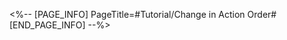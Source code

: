 <%-- [PAGE_INFO]
PageTitle=#Tutorial/Change in Action Order#
[END_PAGE_INFO] --%>
{{Tutorial
|sort      = 750401
|title     = Change in Action Order
|subtitle  = 
|type      = 
|about     = 
|image1    = Tutorial Change in Action Order 1.png{{subst:void|<!--$UPLOAD:<<SpriteOutput/TutorialPic/TutorialPage_750401.png>-<Tutorial Change in Action Order 1.png>>}}
|text1     = {{Color|h|nobold=1|Action Order}} shows the order in which allies and enemies take action. The character at the top of the order will take action first.
|image2    = Tutorial Change in Action Order 2.png{{subst:void|<!--$UPLOAD:<<SpriteOutput/TutorialPic/TutorialPage_750501.png>-<Tutorial Change in Action Order 2.png>>}}
|text2     = Some characters' abilities can cause actions to be {{Color|h|nobold=1|advanced forward}} or {{Color|h|nobold=1|delayed}}. Inflicting {{Color|h|nobold=1|Weakness Break}} on enemies will also cause their action to be {{Color|h|nobold=1|delayed}}.
}}